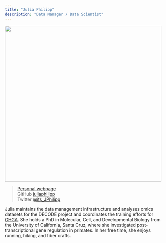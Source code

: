 ```yaml
---
title: "Julia Philipp"
description: "Data Manager / Data Scientist"
---
```


![](julia-philipp.jpg){width=500 fig-align="center"}

>[Personal webpage](https://juliaphilipp.github.io) \
>GitHub          [juliaphilipp](https://github.com/JuliaPhilipp) \
>Twitter         [@its_JPhilipp](https://twitter.com/its_JPhilipp) \

Julia maintains the data management infrastructure and analyses omics datasets for the DECODE project and coordinates the training efforts for [GHGA](https://ghga.de). She holds a PhD in Molecular, Cell, and Developmental Biology from the University of California, Santa Cruz, where she investigated post-transcriptional gene regulation in primates. In her free time, she enjoys running, hiking, and fiber crafts.
